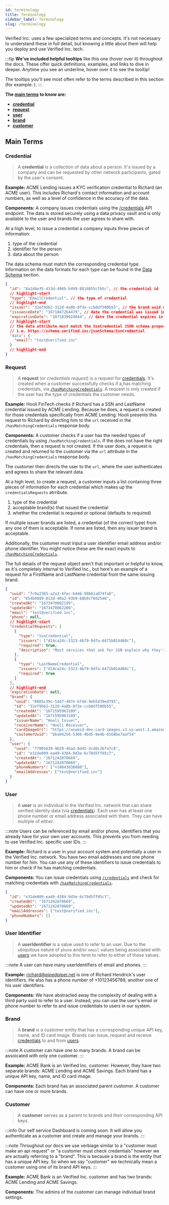 ```yaml
---
id: terminology
title: Terminology
sidebar_label: Terminology
slug: /terminology
---
```



Verified Inc. uses a few specialized terms and concepts. It's not necessary to understand these in full detail, but knowing a little about them will help you deploy and use Verified Inc. tech.

:::tip
**We've included helpful tooltips** like <Tip text="Whoa, a tooltip! 😎">this one</Tip> (hover over it) throughout the docs. These offer quick definitions, examples, and links to dive in deeper. Anytime you see an underline, hover over it to see the tooltip!

The tooltips you'll see most often refer to the terms described in this section (for example: <Tip type="credential"/>).
:::

**The [main terms](#main-terms) to know are:**

- **[credential](#credential)**
- **[request](#request)**
- **[user](#user)**
- **[brand](#brand)**
- **[customer](#customer)**

## Main Terms

### Credential

> A **credential** is a collection of data about a person. It's issued by a company and can be requested by other network participants, gated by the user's consent.

**Example:** ACME Lending issues a KYC verification credential to Richard (an ACME user). This includes Richard's contact information and account numbers, as well as a level of confidence in the accuracy of the data.

**Components:** A company issues credentials using the [/credentials](/api-overview#issue-credentials) API endpoint. The data is stored securely using a data privacy vault and is only available to the user and brands the user agrees to share with.

At a high level, to issue a credential a company inputs three pieces of information:

1. type of the credential
2. identifier for the person
3. data about the person

The data schema must match the corresponding credential type. Information on the data formats for each type can be found in the [Data Schema](/schema) section.

```json
{
  "id": "8a1d4e35-413d-496b-b499-8810b55cfb5c", // the credential id
  // highlight-start
  "type": "EmailCredential", // the type of credential
  // highlight-end
  "issuer": "32ef9562-312d-4a8b-8f3e-ccb8df500b55", // the brand uuid of the issuer
  "issuanceDate": "1671847264479", // date the credential was issued in milliseconds since unix epoch
  "expirationDate": "1871839024044", // date the credential expires in milliseconds since unix epoch
  // highlight-start
  // the data attribute must match the SsnCredential JSON schema properties as mentioned in the Data Schema section.
  // i.e. https://schema.verified.inc/jsonSchema/SsnCredential
  "data": {
    "email": "test@verified.inc"
  }
  // highlight-end
}
```

### Request

> A **request** (or <i>credentials request</i>) is a request for <a href="/terminology#credential"><Tip type="credential">credentials</Tip></a>. It's created when a customer successfully checks if a<a href="/terminology#user"> <Tip type="user"/></a> has matching credentials, via [`/hasMatchingCredentials`](/api-overview#check-user-credentials). A request is only created if the user has the type of credentials the customer needs.

**Example:** Hooli FinTech checks if Richard has a SSN and LastName credential issued by ACME Lending. Because he does, a request is created for those credentials specifically from ACME Lending. Hooli presents this request to Richard by directing him to the `url` received in the `/hasMatchingCredentials` response body.

**Components:** A customer checks if a user has the needed types of credentials by using `/hasMatchingCredentials`. If the <Tip type="user"/> does not have the right credentials, then a request is not created. If the user does, a request is created and returned to the customer via the `url` attribute in the `/hasMatchingCredentials` response body.

The customer then directs the user to the `url`, where the user authenticates and agrees to share the relevant data.

At a high level, to create a request, a customer inputs a list containing three pieces of information for each credential which makes up the `credentialsRequests` atrribute.

1. type of the credential
2. acceptable <Tip type="brand">brand(s)</Tip> that issued the credential
3. whether the credential is required or optional (defaults to required)

If multiple issuer brands are listed, a credential (of the correct type) from any one of them is acceptable. If none are listed, then any issuer brand is acceptable.

Additionally, the customer must input a user identifier email address and/or phone identifier. You might notice these are the exact inputs to [`/hasMatchingCredentials`](/api-overview#check-user-credentials).

The full details of the request object aren't that important or helpful to know, as it's completely internal to Verified Inc., but here's an example of a request for a FirstName and LastName credential from the same issuing brand.

```json
{
  "uuid": "7c9a2365-a2a3-4fec-b446-99b61a074fa8",
  "id": "854b9889-013d-40a2-93b9-68b9cf8d2540",
  "createdAt": "1673470082199",
  "updatedAt": "1673470082200",
  "email": "test@verified.inc",
  "phone": null,
  // highlight-start
  "credentialRequests": [
    {
      "type": "SsnCredential",
      "issuers": ["d14ca24c-5323-4b79-9dfa-6471b014d68c"],
      "required": true,
      "description": "Most services that ask for SSN explain why they're asking for it, since people are nervous about providing it."
    },
    {
      "type": "LastNameCredential",
      "issuers": ["d14ca24c-5323-4b79-9dfa-6471b014d68c"],
      "required": true
    }
  ],
  // highlight-end
  "expirationDate": null,
  "brand": {
    "uuid": "8005c39c-54d7-487e-bf4d-9eb5d39ed795",
    "id": "32ef9562-312d-4a8b-8f3e-ccb8df500b55",
    "createdAt": "1671595963109",
    "updatedAt": "1671595963109",
    "issuerName": "Hooli Issuer",
    "receiverName": "Hooli Receiver",
    "cardImageUrl": "https://unumid-dev-card-images.s3.us-west-2.amazonaws.com/ID+Card+-+Hooli.svg",
    "customerUuid": "bba94256-5366-4bd5-8e4b-6568be7aaf54"
  },
  "user": {
    "uuid": "77001639-9629-4bad-8d45-4cd0c2b7a7c8",
    "id": "e31de809-ea49-4384-9d3e-6c70d5ff05c7",
    "createdAt": "1671242870669",
    "updatedAt": "1671242870669",
    "phoneNumbers": ["+14043038080"],
    "emailAddresses": ["test@verified.inc"]
  }
}
```

### User

> A **user** is an individual in the Verified Inc. network that can share verified identity data (via <a href="/terminology#credential"><Tip type="credential">credentials</Tip></a>). Each user has at least one phone number or email address associated with them. They can have multiple of either.

:::note
Users can be referenced by email and/or phone, identifiers that you already have for your own user accounts. This prevents you from needing to use Verified Inc. specific user IDs.
:::

**Example:** Richard is a user in your account system and potentially a user in the Verified Inc. network. You have two email addresses and one phone number for him. You can use any of these identifiers to issue credentials to him or check if he has matching credentials.

**Components:** You can issue credentials using [`/credentials`](/api-overview#issue-credentials) and check for matching credentials with [`/hasMatchingCredentials`](/api-overview#check-user-credentials).

```json
{
  "id": "e31de809-ea49-4384-9d3e-6c70d5ff05c7",
  "createdAt": "1671242870669",
  "updatedAt": "1671242870669",
  "emailAddresses": ["test@verified.inc"],
  "phoneNumbers": []
}
```

### User Identifier

> A **userIdentifier** is a value used to refer to an user. Due to the ubiquitous nature of `phone` and/or `email` values being associated with <a href="/terminology#user">users</a> we have adopted to this term to refer to either of these values.

:::note
A user can have many userIdentifiers of email and phones.
:::

**Example:** richard@pipedpiper.net is one of Richard Hendrick's user identifiers. He also has a phone number of +10123456789, another one of his user identifiers.

**Components:** We have abstracted away the complexity of dealing with a third party uuid to refer to a user. Instead, you can use the user's email or phone number to refer to and issue credentials to users in our system.

### Brand

> A **brand** is a customer entity that has a corresponding unique API key, name, and ID card image. Brands can issue, request and receive <a href="/terminology#credential">credentials</a> to and from <a href="/terminology#user">users</a>.

:::note
A customer can have one to many brands. A brand can be assoicated with only one customer.
:::

**Example:** ACME Bank is an Verified Inc. customer. However, they have two separate brands: ACME Lending and ACME Savings. Each brand has a unique API key, name, and ID card image.

**Components:** Each brand has an associated parent customer. A customer can have one or more brands.

### Customer

> A **customer** serves as a parent to brands and their corresponding API keys.

:::info
Our self service Dashboard is coming soon. It will allow you authenticate as a customer and create and manage your <Tip type="brand">brands</Tip>.
:::

:::note
Throughout our docs we use verbiage similar to a "customer must make an api request" or "a customer must check credentials" however we are actually referring to a "brand". This is because a brand is the entity that has a unique API key. So when we say "customer" we technically mean a customer using one of its brand API keys.
:::

**Example:** ACME Bank is an Verified Inc. customer and has two brands: ACME Lending and ACME Savings.

**Components:** The admins of the customer can manage individual <Tip type="brand">brand</Tip> settings.
